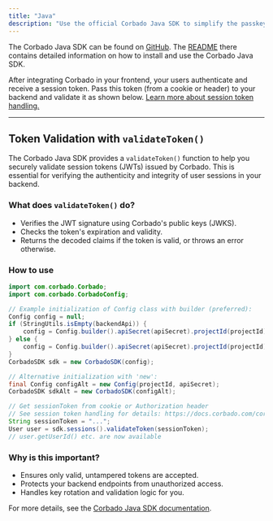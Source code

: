 ```yaml
---
title: "Java"
description: "Use the official Corbado Java SDK to simplify the passkey and session management integration in your Java applications."
---
```


The Corbado Java SDK can be found on [GitHub](https://github.com/corbado/corbado-java). The [README](https://github.com/corbado/corbado-java) there contains detailed information on how to install and use the Corbado Java SDK.

After integrating Corbado in your frontend, your users authenticate and receive a session token. Pass this token (from a cookie or header) to your backend and validate it as shown below. [Learn more about session token handling.](/corbado-complete/sessions/session-token-handling)

---

## Token Validation with `validateToken()`

The Corbado Java SDK provides a `validateToken()` function to help you securely validate session tokens (JWTs) issued by Corbado. This is essential for verifying the authenticity and integrity of user sessions in your backend.

### What does `validateToken()` do?
- Verifies the JWT signature using Corbado's public keys (JWKS).
- Checks the token's expiration and validity.
- Returns the decoded claims if the token is valid, or throws an error otherwise.

### How to use

```java
import com.corbado.Corbado;
import com.corbado.CorbadoConfig;

// Example initialization of Config class with builder (preferred):
Config config = null;
if (StringUtils.isEmpty(backendApi)) {
    config = Config.builder().apiSecret(apiSecret).projectId(projectId).build();
} else {
    config = Config.builder().apiSecret(apiSecret).projectId(projectId).backendApi(backendApi).build();
}
CorbadoSDK sdk = new CorbadoSDK(config);

// Alternative initialization with 'new':
final Config configAlt = new Config(projectId, apiSecret);
CorbadoSDK sdkAlt = new CorbadoSDK(configAlt);

// Get sessionToken from cookie or Authorization header
// See session token handling for details: https://docs.corbado.com/corbado-complete/sessions/session-token-handling
String sessionToken = "...";
User user = sdk.sessions().validateToken(sessionToken);
// user.getUserId() etc. are now available
```

### Why is this important?
- Ensures only valid, untampered tokens are accepted.
- Protects your backend endpoints from unauthorized access.
- Handles key rotation and validation logic for you.

For more details, see the [Corbado Java SDK documentation](https://github.com/corbado/corbado-java).

